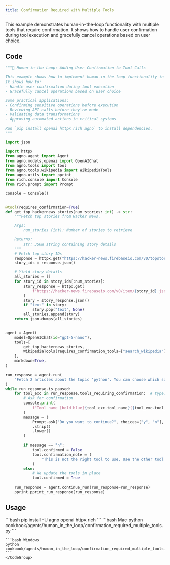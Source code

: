 ```yaml
---
title: Confirmation Required with Multiple Tools
---
```


This example demonstrates human-in-the-loop functionality with multiple tools that require confirmation. It shows how to handle user confirmation during tool execution and gracefully cancel operations based on user choice.

## Code

```python cookbook/agents/human_in_the_loop/confirmation_required_multiple_tools.py
"""🤝 Human-in-the-Loop: Adding User Confirmation to Tool Calls

This example shows how to implement human-in-the-loop functionality in your Agno tools.
It shows how to:
- Handle user confirmation during tool execution
- Gracefully cancel operations based on user choice

Some practical applications:
- Confirming sensitive operations before execution
- Reviewing API calls before they're made
- Validating data transformations
- Approving automated actions in critical systems

Run `pip install openai httpx rich agno` to install dependencies.
"""

import json

import httpx
from agno.agent import Agent
from agno.models.openai import OpenAIChat
from agno.tools import tool
from agno.tools.wikipedia import WikipediaTools
from agno.utils import pprint
from rich.console import Console
from rich.prompt import Prompt

console = Console()


@tool(requires_confirmation=True)
def get_top_hackernews_stories(num_stories: int) -> str:
    """Fetch top stories from Hacker News.

    Args:
        num_stories (int): Number of stories to retrieve

    Returns:
        str: JSON string containing story details
    """
    # Fetch top story IDs
    response = httpx.get("https://hacker-news.firebaseio.com/v0/topstories.json")
    story_ids = response.json()

    # Yield story details
    all_stories = []
    for story_id in story_ids[:num_stories]:
        story_response = httpx.get(
            f"https://hacker-news.firebaseio.com/v0/item/{story_id}.json"
        )
        story = story_response.json()
        if "text" in story:
            story.pop("text", None)
        all_stories.append(story)
    return json.dumps(all_stories)


agent = Agent(
    model=OpenAIChat(id="gpt-5-nano"),
    tools=[
        get_top_hackernews_stories,
        WikipediaTools(requires_confirmation_tools=["search_wikipedia"]),
    ],
    markdown=True,
)

run_response = agent.run(
    "Fetch 2 articles about the topic 'python'. You can choose which source to use, but only use one source."
)
while run_response.is_paused:
    for tool_exc in run_response.tools_requiring_confirmation:  # type: ignore
        # Ask for confirmation
        console.print(
            f"Tool name [bold blue]{tool_exc.tool_name}({tool_exc.tool_args})[/] requires confirmation."
        )
        message = (
            Prompt.ask("Do you want to continue?", choices=["y", "n"], default="y")
            .strip()
            .lower()
        )

        if message == "n":
            tool.confirmed = False
            tool.confirmation_note = (
                "This is not the right tool to use. Use the other tool!"
            )
        else:
            # We update the tools in place
            tool.confirmed = True

    run_response = agent.continue_run(run_response=run_response)
    pprint.pprint_run_response(run_response)
```

## Usage

<Steps>
  <Snippet file="create-venv-step.mdx" />

  <Step title="Install libraries">
    ```bash
    pip install -U agno openai httpx rich
    ```
  </Step>

  <Step title="Run Agent">
    <CodeGroup>
    ```bash Mac
    python cookbook/agents/human_in_the_loop/confirmation_required_multiple_tools.py
    ```
    
    ```bash Windows  
    python cookbook/agents/human_in_the_loop/confirmation_required_multiple_tools.py
    ```
    </CodeGroup>
  </Step>
</Steps>